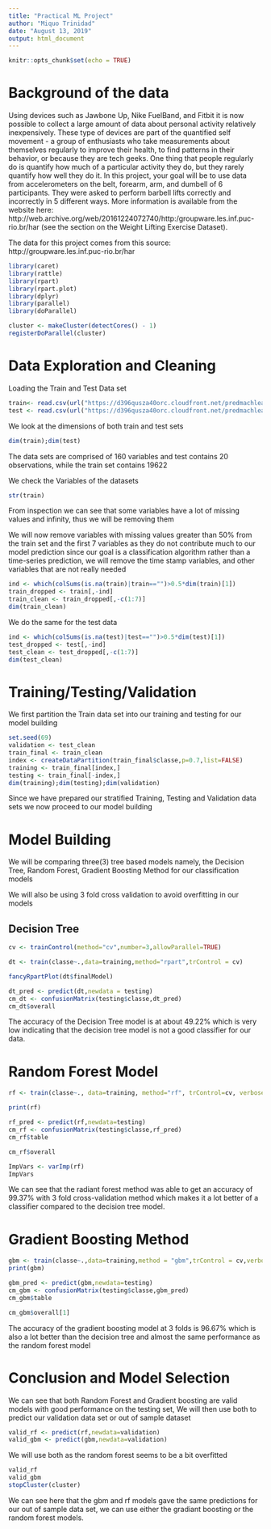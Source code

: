 ---
title: "Practical ML Project"
author: "Miquo Trinidad"
date: "August 13, 2019"
output: html_document
---

```{r setup, include=FALSE}
knitr::opts_chunk$set(echo = TRUE)
```

# Background of the data

Using devices such as Jawbone Up, Nike FuelBand, and Fitbit it is now possible to collect a large amount of data about personal activity relatively inexpensively. These type of devices are part of the quantified self movement - a group of enthusiasts who take measurements about themselves regularly to improve their health, to find patterns in their behavior, or because they are tech geeks. One thing that people regularly do is quantify how much of a particular activity they do, but they rarely quantify how well they do it. In this project, your goal will be to use data from accelerometers on the belt, forearm, arm, and dumbell of 6 participants. They were asked to perform barbell lifts correctly and incorrectly in 5 different ways. More information is available from the website here: http://web.archive.org/web/20161224072740/http:/groupware.les.inf.puc-rio.br/har (see the section on the Weight Lifting Exercise Dataset).

The data for this project comes from this source: http://groupware.les.inf.puc-rio.br/har

```{r echo=FALSE}
library(caret)
library(rattle)
library(rpart)
library(rpart.plot)
library(dplyr)
library(parallel)
library(doParallel)
```
```{r echo=FALSE}
cluster <- makeCluster(detectCores() - 1)
registerDoParallel(cluster)
```


# Data Exploration and Cleaning
Loading the Train and Test Data set
```{r echo = FALSE}
train<- read.csv(url("https://d396qusza40orc.cloudfront.net/predmachlearn/pml-training.csv"),header=TRUE)
test <- read.csv(url("https://d396qusza40orc.cloudfront.net/predmachlearn/pml-testing.csv"),header=TRUE)
```

We look at the dimensions of both train and test sets
```{r}
dim(train);dim(test)
```
The data sets are comprised of 160 variables and test contains 20 observations, while the train set contains 19622

We check the Variables of the datasets
```{r}
str(train)
```
From inspection we can see that some variables have a lot of missing values and infinity, thus we will be removing them

We will now remove variables with missing values greater than 50% from the train set and the first 7 variables as they do not contribute much to our model prediction since our goal is a classification algorithm rather than a time-series prediction, we will remove the time stamp variables, and other variables that are not really needed
```{r}
ind <- which(colSums(is.na(train)|train=="")>0.5*dim(train)[1]) 
train_dropped <- train[,-ind]
train_clean <- train_dropped[,-c(1:7)]
dim(train_clean)

```
We do the same for the test data
```{r}
ind <- which(colSums(is.na(test)|test=="")>0.5*dim(test)[1]) 
test_dropped <- test[,-ind]
test_clean <- test_dropped[,-c(1:7)]
dim(test_clean)
```

# Training/Testing/Validation

We first partition the Train data set into our training and testing for our model building
```{r}
set.seed(69)
validation <- test_clean
train_final <- train_clean
index <- createDataPartition(train_final$classe,p=0.7,list=FALSE)
training <- train_final[index,]
testing <- train_final[-index,]
dim(training);dim(testing);dim(validation)
```
Since we have prepared our stratified Training, Testing and Validation data sets we now proceed to our model building

# Model Building

We will be comparing three(3) tree based models namely, the Decision Tree, Random Forest, Gradient Boosting Method for our classification models

We will also be using 3 fold cross validation to avoid overfitting in our models

## Decision Tree
```{r}
cv <- trainControl(method="cv",number=3,allowParallel=TRUE)
```
```{r}
dt <- train(classe~.,data=training,method="rpart",trControl = cv)
```

```{r}
fancyRpartPlot(dt$finalModel)
```

```{r}
dt_pred <- predict(dt,newdata = testing)
cm_dt <- confusionMatrix(testing$classe,dt_pred)
cm_dt$overall
```
The accuracy of the Decision Tree model is at about 49.22% which is very low indicating that the decision tree model is not a good classifier for our data.


# Random Forest Model
```{r}
rf <- train(classe~., data=training, method="rf", trControl=cv, verbose=FALSE)
```

```{r}
print(rf)
```

```{r}
rf_pred <- predict(rf,newdata=testing)
cm_rf <- confusionMatrix(testing$classe,rf_pred)
cm_rf$table
```
```{r}
cm_rf$overall
```

```{r}
ImpVars <- varImp(rf)
ImpVars
```
We can see that the radiant forest method was able to get an accuracy of 99.37% with 3 fold cross-validation method which makes it a lot better of a classifier compared to the decision tree model.

# Gradient Boosting Method

```{r}
gbm <- train(classe~.,data=training,method = "gbm",trControl = cv,verbose = FALSE)
print(gbm)
```

```{r}
gbm_pred <- predict(gbm,newdata=testing)
cm_gbm <- confusionMatrix(testing$classe,gbm_pred)
cm_gbm$table
```
```{r}
cm_gbm$overall[1]
```

The accuracy of the gradient boosting model at 3 folds is 96.67% which is also a lot better than the decision tree and almost the same performance as the random forest model

# Conclusion and Model Selection
We can see that both Random Forest and Gradient boosting are valid models with good performance on the testing set, We will then use both to predict our validation data set or out of sample dataset

```{r}
valid_rf <- predict(rf,newdata=validation)
valid_gbm <- predict(gbm,newdata=validation)
```
We will use both as the random forest seems to be a bit overfitted
```{r}
valid_rf
valid_gbm
stopCluster(cluster)
```
We can see here that the gbm and rf models gave the same predictions for our out of sample data set, we can use either the gradiant boosting or the random forest models.

